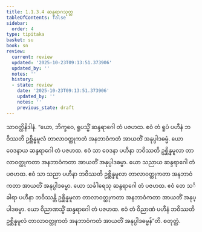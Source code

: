 ```yaml
---
title: 1.1.3.4 ဆန္ဒရာဂသုတ္တ
tableOfContents: false
sidebar:
  order: 4
type: tipitaka
basket: su
book: sn
review:
  current: review
  updated: '2025-10-23T09:13:51.373906'
  updated_by: ''
  notes: ''
  history:
  - state: review
    date: '2025-10-23T09:13:51.373906'
    updated_by: ''
    notes: ''
    previous_state: draft
---
```



<ReviewStatus review={frontmatter.review} showDetails={true} />

<HypothesisAnnotation frontmatter={frontmatter} />

<DynamicBreadcrumb />

<Division number="25" book="sn" e="ch" v="18" p="283">

<Paragraph number="133" book="sn">
သာဝတ္ထိနိဒါနံ. “ယော, ဘိက္ခဝေ, ရူပသ္မိံ ဆန္ဒရာဂေါ တံ ပဇဟထ. ဧဝံ တံ ရူပံ ပဟီနံ ဘဝိဿတိ ဥစ္ဆိန္နမူလံ တာလာဝတ္ထုကတံ အနဘာဝံကတံ အာယတိံ အနုပ္ပါဒဓမ္မံ. ယော ဝေဒနာယ ဆန္ဒရာဂေါ တံ ပဇဟထ. ဧဝံ သာ ဝေဒနာ ပဟီနာ ဘဝိဿတိ ဥစ္ဆိန္နမူလာ တာလာဝတ္ထုကတာ အနဘာဝံကတာ အာယတိံ အနုပ္ပါဒဓမ္မာ. ယော သညာယ ဆန္ဒရာဂေါ တံ ပဇဟထ. ဧဝံ သာ သညာ ပဟီနာ ဘဝိဿတိ ဥစ္ဆိန္နမူလာ တာလာဝတ္ထုကတာ အနဘာဝံကတာ အာယတိံ အနုပ္ပါဒဓမ္မာ. ယော သင်္ခါရေသု ဆန္ဒရာဂေါ တံ ပဇဟထ. ဧဝံ တေ သင်္ခါရာ ပဟီနာ ဘဝိဿန္တိ ဥစ္ဆိန္နမူလာ တာလာဝတ္ထုကတာ အနဘာဝံကတာ အာယတိံ အနုပ္ပါဒဓမ္မာ. ယော ဝိညာဏသ္မိံ ဆန္ဒရာဂေါ တံ ပဇဟထ. ဧဝံ တံ ဝိညာဏံ ပဟီနံ ဘဝိဿတိ ဥစ္ဆိန္နမူလံ တာလာဝတ္ထုကတံ အနဘာဝံကတံ အာယတိံ အနုပ္ပါဒဓမ္မန်”တိ.

</Paragraph>
</Division>

<Paragraph number="134" type="center" book="sn">
စတုတ္ထံ.
</Paragraph>
